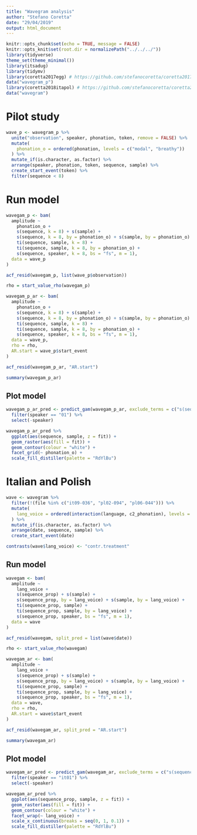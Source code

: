 ```yaml
---
title: "Wavegram analysis"
author: "Stefano Coretta"
date: "29/04/2019"
output: html_document
---
```


```r
knitr::opts_chunk$set(echo = TRUE, message = FALSE)
knitr::opts_knit$set(root.dir = normalizePath("../../../"))
library(tidyverse)
theme_set(theme_minimal())
library(itsadug)
library(tidymv)
library(coretta2017egg) # https://github.com/stefanocoretta/coretta2017egg
data("wavegram_p")
library(coretta2018itapol) # https://github.com/stefanocoretta/coretta2018itapol
data("wavegram")
```

# Pilot study

```r
wave_p <- wavegram_p %>%
  unite("observation", speaker, phonation, token, remove = FALSE) %>%
  mutate(
    phonation_o = ordered(phonation, levels = c("modal", "breathy"))
  ) %>%
  mutate_if(is.character, as.factor) %>%
  arrange(speaker, phonation, token, sequence, sample) %>%
  create_start_event(token) %>%
  filter(sequence < 8)
```

# Run model

```r
wavegam_p <- bam(
  amplitude ~
    phonation_o +
    s(sequence, k = 8) + s(sample) +
    s(sequence, k = 8, by = phonation_o) + s(sample, by = phonation_o) +
    ti(sequence, sample, k = 8) +
    ti(sequence, sample, k = 8, by = phonation_o) +
    s(sequence, speaker, k = 8, bs = "fs", m = 1),
  data = wave_p
)
```

```r
acf_resid(wavegam_p, list(wave_p$observation))
```

```r
rho = start_value_rho(wavegam_p)

wavegam_p_ar <- bam(
  amplitude ~
    phonation_o +
    s(sequence, k = 8) + s(sample) +
    s(sequence, k = 8, by = phonation_o) + s(sample, by = phonation_o) +
    ti(sequence, sample, k = 8) +
    ti(sequence, sample, k = 8, by = phonation_o) +
    s(sequence, speaker, k = 8, bs = "fs", m = 1),
  data = wave_p,
  rho = rho,
  AR.start = wave_p$start_event
)
```

```r
acf_resid(wavegam_p_ar, "AR.start")
```

```r
summary(wavegam_p_ar)
```

## Plot model

```r
wavegam_p_ar_pred <- predict_gam(wavegam_p_ar, exclude_terms = c("s(sequence,speaker)", "s(sample,speaker)")) %>%
  filter(speaker == "01") %>%
  select(-speaker)
```

```r
wavegam_p_ar_pred %>%
  ggplot(aes(sequence, sample, z = fit)) +
  geom_raster(aes(fill = fit)) +
  geom_contour(colour = "white") +
  facet_grid(~ phonation_o) +
  scale_fill_distiller(palette = "RdYlBu")
```

# Italian and Polish

```r
wave <- wavegram %>%
  filter(!(file %in% c("it09-036", "pl02-094", "pl06-044"))) %>%
  mutate(
    lang_voice = ordered(interaction(language, c2_phonation), levels = c("Italian.voiceless", "Italian.voiced", "Polish.voiceless", "Polish.voiced"))
  ) %>%
  mutate_if(is.character, as.factor) %>%
  arrange(date, sequence, sample) %>%
  create_start_event(date)

contrasts(wave$lang_voice) <- "contr.treatment"
```

## Run model

```r
wavegam <- bam(
  amplitude ~
    lang_voice +
    s(sequence_prop) + s(sample) +
    s(sequence_prop, by = lang_voice) + s(sample, by = lang_voice) +
    ti(sequence_prop, sample) +
    ti(sequence_prop, sample, by = lang_voice) +
    s(sequence_prop, speaker, bs = "fs", m = 1),
  data = wave
)
```

```r
acf_resid(wavegam, split_pred = list(wave$date))
```

```r
rho <- start_value_rho(wavegam)

wavegam_ar <- bam(
  amplitude ~
    lang_voice +
    s(sequence_prop) + s(sample) +
    s(sequence_prop, by = lang_voice) + s(sample, by = lang_voice) +
    ti(sequence_prop, sample) +
    ti(sequence_prop, sample, by = lang_voice) +
    s(sequence_prop, speaker, bs = "fs", m = 1),
  data = wave,
  rho = rho,
  AR.start = wave$start_event
)
```

```r
acf_resid(wavegam_ar, split_pred = "AR.start")
```

```r
summary(wavegam_ar)
```

## Plot model

```r
wavegam_ar_pred <- predict_gam(wavegam_ar, exclude_terms = c("s(sequence_prop,speaker)", "s(sample,speaker)")) %>%
  filter(speaker == "it01") %>%
  select(-speaker)
```

```r
wavegam_ar_pred %>%
  ggplot(aes(sequence_prop, sample, z = fit)) +
  geom_raster(aes(fill = fit)) +
  geom_contour(colour = "white") +
  facet_wrap(~ lang_voice) +
  scale_x_continuous(breaks = seq(0, 1, 0.1)) +
  scale_fill_distiller(palette = "RdYlBu")
```

